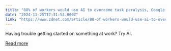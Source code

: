 ```yaml
---
title: "88% of workers would use AI to overcome task paralysis, Google study says"
date: "2024-11-25T17:31:54.000Z"
link: "https://www.zdnet.com/article/88-of-workers-would-use-ai-to-overcome-task-paralysis-google-study-says/"
---
```


Having trouble getting started on something at work? Try AI.

[Read more](https://www.zdnet.com/article/88-of-workers-would-use-ai-to-overcome-task-paralysis-google-study-says/)
